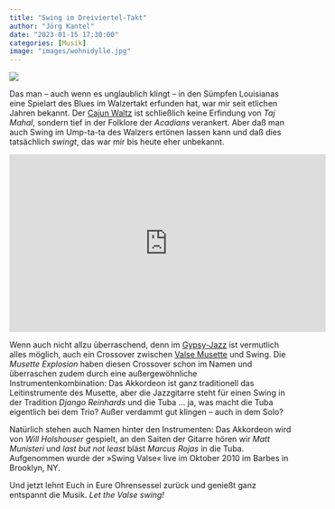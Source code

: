 ```yaml
---
title: "Swing im Dreiviertel-Takt"
author: "Jörg Kantel"
date: "2023-01-15 17:30:00"
categories: [Musik]
image: "images/wohnidylle.jpg"
---
```


[![](images/wohnidylle-b.jpg)](https://www.flickr.com/photos/schockwellenreiter/52628834605/)

Das man -- auch wenn es unglaublich klingt -- in den Sümpfen Louisianas eine Spielart des Blues im Walzertakt erfunden hat, war mir seit etlichen Jahren bekannt. Der [Cajun Waltz](https://en.wikipedia.org/wiki/Cajun_music) ist schließlich keine Erfindung von *Taj Mahal*, sondern tief in der Folklore der *Acadians* verankert. Aber daß man auch Swing im Ump-ta-ta des Walzers ertönen lassen kann und daß dies tatsächlich *swingt*, das war mir bis heute eher unbekannt.

<iframe width="560" height="315" src="https://www.youtube.com/embed/_sIWieg40Gs" title="YouTube video player" frameborder="0" allow="accelerometer; autoplay; clipboard-write; encrypted-media; gyroscope; picture-in-picture; web-share" allowfullscreen></iframe>

Wenn auch nicht allzu überraschend, denn im [Gypsy-Jazz](https://de.wikipedia.org/wiki/Gypsy-Jazz) ist vermutlich alles möglich, auch ein Crossover zwischen [Valse Musette](https://de.wikipedia.org/wiki/Musette_(Walzer)) und Swing. Die *Musette Explosion* haben diesen Crossover schon im Namen und überraschen zudem durch eine außergewöhnliche Instrumentenkombination: Das Akkordeon ist ganz traditionell das Leitinstrumente des Musette, aber die Jazzgitarre steht für einen Swing in der Tradition *Django Reinhards* und die Tuba … ja, was macht die Tuba eigentlich bei dem Trio? Außer verdammt gut klingen -- auch in dem Solo?

Natürlich stehen auch Namen hinter den Instrumenten: Das Akkordeon wird von *Will Holshouser* gespielt, an den Saiten der Gitarre hören wir *Matt Munisteri* und *last but not least* bläst *Marcus Rojas* in die Tuba. Aufgenommen wurde der »Swing Valse« live im Oktober 2010 im Barbes in Brooklyn, NY.

Und jetzt lehnt Euch in Eure Ohrensessel zurück und genießt ganz entspannt die Musik. *Let the Valse swing!*